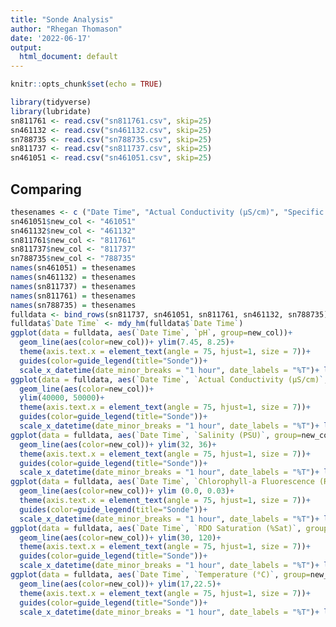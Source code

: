 ```yaml
---
title: "Sonde Analysis"
author: "Rhegan Thomason"
date: '2022-06-17'
output:
  html_document: default
---
```


```r
knitr::opts_chunk$set(echo = TRUE)
```


```r
library(tidyverse)
library(lubridate)
sn811761 <- read.csv("sn811761.csv", skip=25)
sn461132 <- read.csv("sn461132.csv", skip=25)
sn788735 <- read.csv("sn788735.csv", skip=25)
sn811737 <- read.csv("sn811737.csv", skip=25)
sn461051 <- read.csv("sn461051.csv", skip=25)
```

## Comparing

```r
thesenames <- c ("Date Time", "Actual Conductivity (µS/cm)", "Specific Conductivity (µS/cm)", "Salinity (PSU)", "Resistivity (Ω⋅cm)", "Density (g/cm³)", "Total Dissolved Solids (ppt)", "Chlorophyll-a Fluorescence (RFU)", "RDO Concentration (mg/L)", "RDO Saturation (%Sat)", "Oxygen Partial Pressure (Torr)", "pH", "pH mV", "ORP (mV)", "Temperature (°C)", "External Voltage (V)", "Battery Capacity (%)", "Barometric Pressure (mm Hg)", "Pressure (psi)", "Depth (m)", "new_col")
sn461051$new_col <- "461051"
sn461132$new_col <- "461132"
sn811761$new_col <- "811761"
sn811737$new_col <- "811737"
sn788735$new_col <- "788735"
names(sn461051) = thesenames
names(sn461132) = thesenames
names(sn811737) = thesenames
names(sn811761) = thesenames
names(sn788735) = thesenames
fulldata <- bind_rows(sn811737, sn461051, sn811761, sn461132, sn788735)
fulldata$`Date Time` <- mdy_hm(fulldata$`Date Time`)
ggplot(data = fulldata, aes(`Date Time`, `pH`, group=new_col))+ 
  geom_line(aes(color=new_col))+ ylim(7.45, 8.25)+
  theme(axis.text.x = element_text(angle = 75, hjust=1, size = 7))+ 
  guides(color=guide_legend(title="Sonde"))+ 
  scale_x_datetime(date_minor_breaks = "1 hour", date_labels = "%T")+ labs(x = "Time")
ggplot(data = fulldata, aes(`Date Time`, `Actual Conductivity (µS/cm)`, group=new_col))+ 
  geom_line(aes(color=new_col))+ 
  ylim(40000, 50000)+
  theme(axis.text.x = element_text(angle = 75, hjust=1, size = 7))+ 
  guides(color=guide_legend(title="Sonde"))+ 
  scale_x_datetime(date_minor_breaks = "1 hour", date_labels = "%T")+ labs(x = "Time")
ggplot(data = fulldata, aes(`Date Time`, `Salinity (PSU)`, group=new_col))+ 
  geom_line(aes(color=new_col))+ ylim(32, 36)+
  theme(axis.text.x = element_text(angle = 75, hjust=1, size = 7))+ 
  guides(color=guide_legend(title="Sonde"))+ 
  scale_x_datetime(date_minor_breaks = "1 hour", date_labels = "%T")+ labs(x = "Time")
ggplot(data = fulldata, aes(`Date Time`, `Chlorophyll-a Fluorescence (RFU)`, group=new_col))+ 
  geom_line(aes(color=new_col))+ ylim (0.0, 0.03)+
  theme(axis.text.x = element_text(angle = 75, hjust=1, size = 7))+ 
  guides(color=guide_legend(title="Sonde"))+
  scale_x_datetime(date_minor_breaks = "1 hour", date_labels = "%T")+ labs(x = "Time")
ggplot(data = fulldata, aes(`Date Time`, `RDO Saturation (%Sat)`, group=new_col))+ 
  geom_line(aes(color=new_col))+ ylim(30, 120)+
  theme(axis.text.x = element_text(angle = 75, hjust=1, size = 7))+ 
  guides(color=guide_legend(title="Sonde"))+
  scale_x_datetime(date_minor_breaks = "1 hour", date_labels = "%T")+ labs(x = "Time")
ggplot(data = fulldata, aes(`Date Time`, `Temperature (°C)`, group=new_col))+ 
  geom_line(aes(color=new_col))+ ylim(17,22.5)+
  theme(axis.text.x = element_text(angle = 75, hjust=1, size = 7))+ 
  guides(color=guide_legend(title="Sonde"))+
  scale_x_datetime(date_minor_breaks = "1 hour", date_labels = "%T")+ labs(x = "Time")
```
